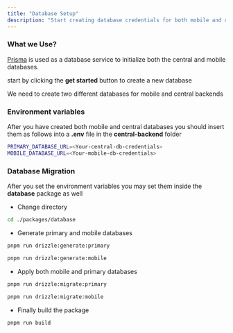 ```yaml
---
title: "Database Setup"
description: "Start creating database credentials for both mobile and central backend"
---
```


### What we Use?

[Prisma](https://www.prisma.io/) is used as a database service to initialize both the central and mobile databases.

start by clicking the **get started** button to create a new database

<Note>
  We need to create two different databases for mobile and central backends
</Note>

### Environment variables

After you have created both mobile and central databases you should insert them as follows into a **.env** file in the **central-backend** folder

```bash .env
PRIMARY_DATABASE_URL=<Your-central-db-credentials>
MOBILE_DATABASE_URL=<Your-mobile-db-credentials>
```

### Database Migration

After you set the environment variables you may set them inside the **database** package as well

- Change directory

```bash
cd ./packages/database
```

- Generate primary and mobile databases

```bash generate migrations
pnpm run drizzle:generate:primary
```

```bash generate migrations
pnpm run drizzle:generate:mobile
```

- Apply both mobile and primary databases

```bash apply migrations
pnpm run drizzle:migrate:primary
```

```bash apply migrations
pnpm run drizzle:migrate:mobile
```

- Finally build the package

```bash build database package
pnpm run build
```
